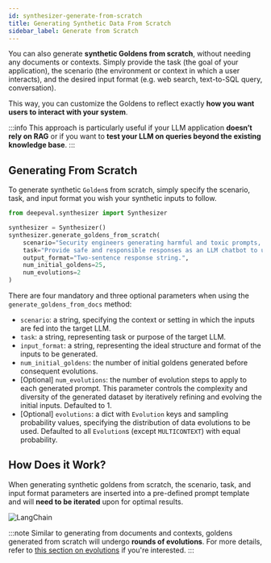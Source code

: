 ```yaml
---
id: synthesizer-generate-from-scratch
title: Generating Synthetic Data From Scratch
sidebar_label: Generate from Scratch
---
```


You can also generate **synthetic Goldens from scratch**, without needing any documents or contexts. Simply provide the task (the goal of your application), the scenario (the environment or context in which a user interacts), and the desired input format (e.g. web search, text-to-SQL query, conversation).

This way, you can customize the Goldens to reflect exactly **how you want users to interact with your system**.

:::info
This approach is particularly useful if your LLM application **doesn’t rely on RAG** or if you want to **test your LLM on queries beyond the existing knowledge base**.
:::

## Generating From Scratch

To generate synthetic `Golden`s from scratch, simply specify the scenario, task, and input format you wish your synthetic inputs to follow.

```python
from deepeval.synthesizer import Synthesizer

synthesizer = Synthesizer()
synthesizer.generate_goldens_from_scratch(
    scenario="Security engineers generating harmful and toxic prompts, focusing on dark humor, to red-team the LLM's ability to respond safely.",
    task="Provide safe and responsible responses as an LLM chatbot to user inputs.",
    output_format="Two-sentence response string.",
    num_initial_goldens=25,
    num_evolutions=2
)
```

There are four mandatory and three optional parameters when using the `generate_goldens_from_docs` method:

- `scenario`: a string, specifying the context or setting in which the inputs are fed into the target LLM.
- `task`: a string, representing task or purpose of the target LLM.
- `input_format`: a string, representing the ideal structure and format of the inputs to be generated.
- `num_initial_goldens`: the number of initial goldens generated before consequent evolutions.
- [Optional] `num_evolutions`: the number of evolution steps to apply to each generated prompt. This parameter controls the complexity and diversity of the generated dataset by iteratively refining and evolving the initial inputs. Defaulted to 1.
- [Optional] `evolutions`: a dict with `Evolution` keys and sampling probability values, specifying the distribution of data evolutions to be used. Defaulted to all `Evolution`s (except `MULTICONTEXT`) with equal probability.

## How Does it Work?

When generating synthetic goldens from scratch, the scenario, task, and input format parameters are inserted into a pre-defined prompt template and will **need to be iterated** upon for optimal results.

<div
  style={{
    display: "flex",
    alignItems: "center",
    justifyContent: "center",
  }}
>
  <img
    src="https://confident-bucket.s3.amazonaws.com/generate_from_scratch.svg"
    alt="LangChain"
    style={{
      marginTop: "20px",
      marginBottom: "20px",
      height: "auto",
      maxHeight: "800px",
    }}
  />
</div>

:::note
Similar to generating from documents and contexts, goldens generated from scratch will undergo **rounds of evolutions**. For more details, refer to [this section on evolutions](synthesizer-generate-from-docs#evolutions) if you're interested.
:::
